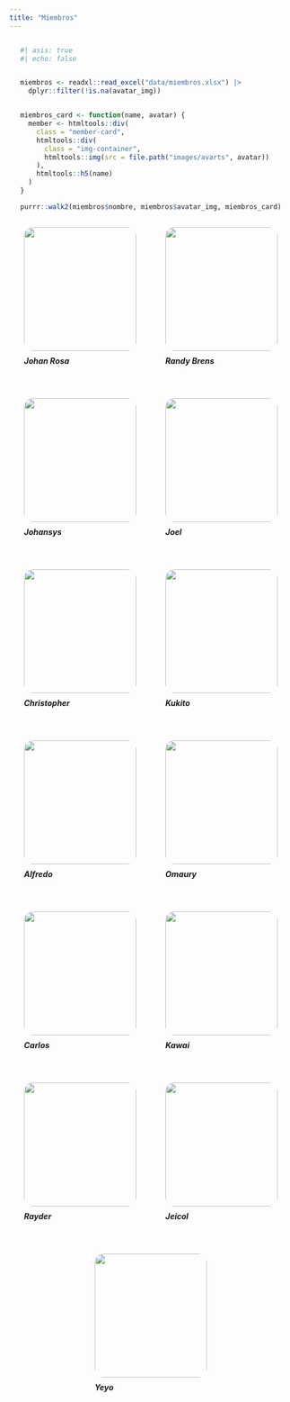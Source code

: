 ```yaml
---
title: "Miembros"
---
```


<div class="members">

```r
#| asis: true
#| echo: false


miembros <- readxl::read_excel("data/miembros.xlsx") |>
  dplyr::filter(!is.na(avatar_img))


miembros_card <- function(name, avatar) {
  member <- htmltools::div(
    class = "member-card",
    htmltools::div(
      class = "img-container",
      htmltools::img(src = file.path("images/avarts", avatar))
    ),
    htmltools::h5(name)
  )
}

purrr::walk2(miembros$nombre, miembros$avatar_img, miembros_card)

```

</div>

<style>
h1{
  display: none;
}

.members {
  max-width: 700px;
  display: flex;
  flex-wrap: wrap;
  justify-content: space-around;
}

.member-card {
  max-width: 200px;
  margin-bottom: 10px;
}

.img-container {margin: 0;}

h5 {position: relative; bottom: 10px;}

img{
  width: 100%;
  border-radius: 1rem;
  width: 200px;
  height: 220px;
  object-fit: cover;
}
</style>



<div class="members">

<div class="member-card">
<div class="img-container">
<img src="images/avatars/johan.jpg"/>
</div>
<h5>Johan Rosa</h5>
</div>

<div class="member-card">
<div class="img-container">
<img src="images/avatars/randy.jpeg"/>
</div>
<h5>Randy Brens</h5>
</div>

<div class="member-card">
<div class="img-container">
<img src="images/avatars/punto.jpg"/>
</div>
<h5>Johansys</h5>
</div>

<div class="member-card">
<div class="img-container">
<img src="images/avatars/joel.jpeg"/>
</div>
<h5>Joel</h5>
</div>

<div class="member-card">
<div class="img-container">
<img src="images/avatars/cristopher.jpg"/>
</div>
<h5>Christopher</h5>
</div>

<div class="member-card">
<div class="img-container">
<img src="images/avatars/kukito.jpg"/>
</div>
<h5>Kukito</h5>
</div>

<div class="member-card">
<div class="img-container">
<img src="images/avatars/alfredo.jpeg"/>
</div>
<h5>Alfredo</h5>
</div>

<div class="member-card">
<div class="img-container">
<img src="images/avatars/omauri.jpg"/>
</div>
<h5>Omaury</h5>
</div>

<div class="member-card">
<div class="img-container">
<img src="images/avatars/carlos.jpg"/>
</div>
<h5>Carlos</h5>
</div>

<div class="member-card">
<div class="img-container">
<img src="images/avatars/kawai.jpg"/>
</div>
<h5>Kawai</h5>
</div>

<div class="member-card">
<div class="img-container">
<img src="images/avatars/rayder.jpg"/>
</div>
<h5>Rayder</h5>
</div>

<div class="member-card">
<div class="img-container">
<img src="images/avatars/jeicol.jpg"/>
</div>
<h5>Jeicol</h5>
</div>

<div class="member-card">
<div class="img-container">
<img src="images/avatars/yeyo.jpg"/>
</div>
<h5>Yeyo</h5>
</div>

</div>